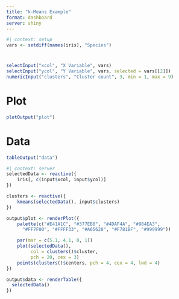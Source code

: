 ```yaml
---
title: "k-Means Example"
format: dashboard
server: shiny
---
```


```r
#| context: setup
vars <- setdiff(names(iris), "Species")
```

# {.sidebar}

```r
selectInput("xcol", "X Variable", vars)
selectInput("ycol", "Y Variable", vars, selected = vars[[2]])
numericInput("clusters", "Cluster count", 3, min = 1, max = 9)
```

# Plot

```r
plotOutput("plot")
```

# Data

```r
tableOutput("data")
```

```r
#| context: server
selectedData <- reactive({
    iris[, c(input$xcol, input$ycol)]
})

clusters <- reactive({
    kmeans(selectedData(), input$clusters)
})

output$plot <- renderPlot({
    palette(c("#E41A1C", "#377EB8", "#4DAF4A", "#984EA3",
      "#FF7F00", "#FFFF33", "#A65628", "#F781BF", "#999999"))

    par(mar = c(5.1, 4.1, 0, 1))
    plot(selectedData(),
         col = clusters()$cluster,
         pch = 20, cex = 3)
    points(clusters()$centers, pch = 4, cex = 4, lwd = 4)
})

output$data <- renderTable({
  selectedData()
})
```